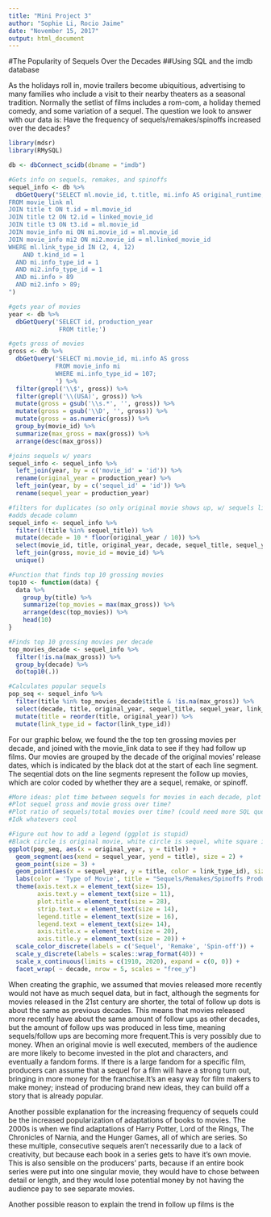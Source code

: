 ---
title: "Mini Project 3"
author: "Sophie Li, Rocio Jaime"
date: "November 15, 2017"
output: html_document
---
#The Popularity of Sequels Over the Decades
##Using SQL and the imdb database

As the holidays roll in, movie trailers become ubiquitious, advertising to many families who include a visit to their nearby theaters as a seasonal tradition. Normally the setlist of films includes a rom-com, a holiday themed comedy, and some variation of a sequel. The question we look to answer with our data is: Have the frequency of sequels/remakes/spinoffs increased over the decades?
```{r}
library(mdsr)
library(RMySQL)
```


```{r}
db <- dbConnect_scidb(dbname = "imdb")

#Gets info on sequels, remakes, and spinoffs
sequel_info <- db %>%
  dbGetQuery("SELECT ml.movie_id, t.title, mi.info AS original_runtime, ml.linked_movie_id AS sequel_id, t2.title AS sequel_title, mi2.info AS sequel_runtime, ml.link_type_id
FROM movie_link ml
JOIN title t ON t.id = ml.movie_id
JOIN title t2 ON t2.id = linked_movie_id
JOIN title t3 ON t3.id = ml.movie_id
JOIN movie_info mi ON mi.movie_id = ml.movie_id
JOIN movie_info mi2 ON mi2.movie_id = ml.linked_movie_id
WHERE ml.link_type_id IN (2, 4, 12)
	AND t.kind_id = 1
  AND mi.info_type_id = 1 
  AND mi2.info_type_id = 1
  AND mi.info > 89
  AND mi2.info > 89;
")
```

```{r}
#gets year of movies
year <- db %>%
  dbGetQuery('SELECT id, production_year
              FROM title;')

#gets gross of movies
gross <- db %>% 
  dbGetQuery('SELECT mi.movie_id, mi.info AS gross
             FROM movie_info mi
             WHERE mi.info_type_id = 107;
             ') %>% 
  filter(grepl('\\$', gross)) %>% 
  filter(grepl('\\(USA)', gross)) %>% 
  mutate(gross = gsub('\\s.*', '', gross)) %>%
  mutate(gross = gsub('\\D', '', gross)) %>%
  mutate(gross = as.numeric(gross)) %>%
  group_by(movie_id) %>% 
  summarize(max_gross = max(gross)) %>% 
  arrange(desc(max_gross))

#joins sequels w/ years
sequel_info <- sequel_info %>% 
  left_join(year, by = c('movie_id' = 'id')) %>% 
  rename(original_year = production_year) %>% 
  left_join(year, by = c('sequel_id' = 'id')) %>% 
  rename(sequel_year = production_year)

#filters for duplicates (so only original movie shows up, w/ sequels linking to it)
#adds decade column
sequel_info <- sequel_info %>% 
  filter(!(title %in% sequel_title)) %>% 
  mutate(decade = 10 * floor(original_year / 10)) %>% 
  select(movie_id, title, original_year, decade, sequel_title, sequel_year, link_type_id) %>%
  left_join(gross, movie_id = movie_id) %>% 
  unique()

#Function that finds top 10 grossing movies
top10 <- function(data) {
  data %>%
    group_by(title) %>%
    summarize(top_movies = max(max_gross)) %>%
    arrange(desc(top_movies)) %>%
    head(10)
}

#Finds top 10 grossing movies per decade
top_movies_decade <- sequel_info %>% 
  filter(!is.na(max_gross)) %>% 
  group_by(decade) %>%
  do(top10(.))

#Calculates popular sequels
pop_seq <- sequel_info %>% 
  filter(title %in% top_movies_decade$title & !is.na(max_gross)) %>% 
  select(decade, title, original_year, sequel_title, sequel_year, link_type_id) %>% 
  mutate(title = reorder(title, original_year)) %>% 
  mutate(link_type_id = factor(link_type_id))

```


For our graphic below, we found the the top ten grossing movies per decade, and joined with the movie_link data to see if they had follow up films. Our movies are grouped by the decade of the original movies' release dates, which is indicated by the black dot at the start of each line segment. The seqential dots on the line segments represent the follow up movies, which are color coded by whether they are a sequel, remake, or spinoff. 
```{r, fig.height=15, fig.width=20}
#More ideas: plot time between sequels for movies in each decade, plot number of sequels based on decade?
#Plot sequel gross and movie gross over time?
#Plot ratio of sequels/total movies over time? (could need more SQL queries idk)
#Idk whatevers cool

#Figure out how to add a legend (ggplot is stupid)
#Black circle is original movie, white circle is sequel, white square is remake, white triangle is spinoff
ggplot(pop_seq, aes(x = original_year, y = title)) +
  geom_segment(aes(xend = sequel_year, yend = title), size = 2) +
  geom_point(size = 3) +
  geom_point(aes(x = sequel_year, y = title, color = link_type_id), size = 3) +
  labs(color = 'Type of Movie', title = "Sequels/Remakes/Spinoffs Produced by Decade", x = "Release Year of Original Movie", y = "Movie Title") +
  theme(axis.text.x = element_text(size= 15),
        axis.text.y = element_text(size = 11),
        plot.title = element_text(size = 28),
        strip.text.x = element_text(size = 14),
        legend.title = element_text(size = 16),
        legend.text = element_text(size= 14),
        axis.title.x = element_text(size = 20),
        axis.title.y = element_text(size = 20)) +
  scale_color_discrete(labels = c('Sequel', 'Remake', 'Spin-off')) +
  scale_y_discrete(labels = scales::wrap_format(40)) +
  scale_x_continuous(limits = c(1910, 2020), expand = c(0, 0)) +
  facet_wrap( ~ decade, nrow = 5, scales = "free_y") 
```

When creating the graphic, we assumed that movies released more recently would not have as much sequel data, but in fact, although the segments for movies released in the 21st century are shorter, the total of follow up dots is about the same as previous decades. This means that movies released more recently have about the same amount of follow ups as other decades, but the amount of follow ups was produced in less time, meaning sequels/follow ups are becoming more frequent.This is very possibly due to money. When an original movie is well executed, members of the audience are more likely to become invested in the plot and characters, and eventually a fandom forms. If there is a large fandom for a specific film, producers can assume that a sequel for a film will have a strong turn out, bringing in more money for the franchise.It's an easy way for film makers to make money; instead of producing brand new ideas, they can build off a story that is already popular.

Another possible explanation for the increasing frequency of sequels could be the increased popularization of adaptations of books to movies. The 2000s is when we find adaptations of Harry Potter, Lord of the Rings, The Chronicles of Narnia, and the Hunger Games, all of which are series. So these multiple, consecutive sequels aren't necessarily due to a lack of creativity, but because each book in a series gets to have it's own movie. This is also sensible on the producers' parts, because if an entire book series were put into one singular movie, they would have to chose between detail or length, and they would lose potential money by not having the audience pay to see separate movies.

Another possible reason to explain the trend in follow up films is the 

